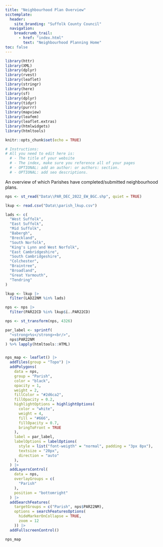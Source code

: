 ```yaml
---
title: "Neighbourhood Plan Overview"
scctemplate:
  header:
    site_branding: "Suffolk County Council"
  navigation:
    breadcrumb_trail:
      - href: "index.html"
        text: "Neighbourhood Planning Home"
toc: false
---
```


```r
library(httr)
library(XML)
library(dplyr)
library(rvest)
library(leaflet)
library(stringr)
library(here)
library(sf)
library(dplyr)
library(tidyr)
library(purrr)
library(mapview)
library(leafem)
library(leaflet.extras)
library(htmlwidgets)
library(htmltools)

knitr::opts_chunk$set(echo = TRUE)

# Instructions:
# All you need to edit here is:
  # - The title of your website
  # - The index, make sure you reference all of your pages
  # - OPTIONAL: add an author: or authors: section.
  # - OPTIONAL: add seo descriptions.
```

An overview of which Parishes have completed/submitted neighbourhood plans.

```r
nps <- st_read("Data\\PAR_DEC_2022_EW_BGC.shp", quiet = TRUE)

lkup <- read.csv("Data\\parish_lkup.csv")

lads <- c(
  "West Suffolk",
  "East Suffolk",
  "Mid Suffolk",
  "Babergh",
  "Breckland",
  "South Norfolk",
  "King's Lynn and West Norfolk",
  "East Cambridgeshire",
  "South Cambridgeshire",
  "Colchester",
  "Braintree",
  "Broadland",
  "Great Yarmouth",
  "Tendring"
)

lkup <- lkup |> 
  filter(LAD22NM %in% lads)

nps <- nps |> 
  filter(PAR22CD %in% lkup$ï..PAR22CD)

nps <- st_transform(nps, 4326)

par_label <- sprintf(
  "<strong>%s</strong><br/>",
  nps$PAR22NM
) %>% lapply(htmltools::HTML)


nps_map <- leaflet() |> 
  addTiles(group = "Topo") |> 
  addPolygons(
    data = nps,
    group = "Parish",
    color = "black",
    opacity = 1,
    weight = 2,
    fillColor = "#2d6ca2",
    fillOpacity = 0.2,
    highlightOptions = highlightOptions(
      color = "white",
      weight = 4,
      fill = "#666",
      fillOpacity = 0.7,
      bringToFront = TRUE
    ),
    label = par_label,
    labelOptions = labelOptions(
      style = list("font-weigth" = "normal", padding = "3px 8px"),
      textsize = "20px",
      direction = "auto"
    ),
  ) |> 
  addLayersControl(
    data = nps,
    overlayGroups = c(
      "Parish"
    ),
    position = "bottomright"
  ) |> 
  addSearchFeatures(
    targetGroups = c("Parish", nps$PAR22NM),
    options = searchFeaturesOptions(
      hideMarkerOnCollapse = TRUE,
      zoom = 12
    )) |> 
  addFullscreenControl()

nps_map
```

